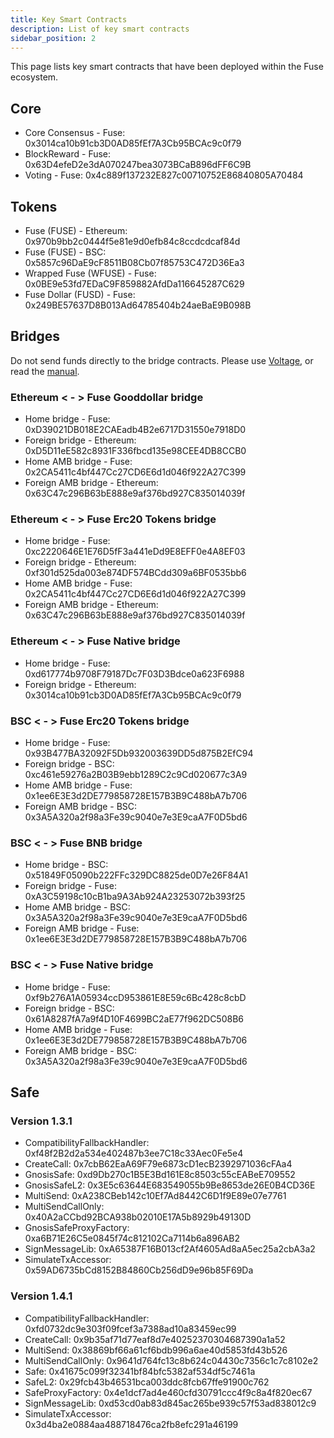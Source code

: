 ```yaml
---
title: Key Smart Contracts
description: List of key smart contracts
sidebar_position: 2
---
```


This page lists key smart contracts that have been deployed within the Fuse ecosystem.

## Core

* Core Consensus - Fuse: 0x3014ca10b91cb3D0AD85fEf7A3Cb95BCAc9c0f79
* BlockReward - Fuse: 0x63D4efeD2e3dA070247bea3073BCaB896dFF6C9B
* Voting - Fuse: 0x4c889f137232E827c00710752E86840805A70484

## Tokens

* Fuse (FUSE) - Ethereum: 0x970b9bb2c0444f5e81e9d0efb84c8ccdcdcaf84d
* Fuse (FUSE) - BSC: 0x5857c96DaE9cF8511B08Cb07f85753C472D36Ea3
* Wrapped Fuse (WFUSE) - Fuse: 0x0BE9e53fd7EDaC9F859882AfdDa116645287C629
* Fuse Dollar (FUSD) - Fuse: 0x249BE57637D8B013Ad64785404b24aeBaE9B098B

## Bridges

Do not send funds directly to the bridge contracts. Please use [Voltage](https://voltage.finance/), or read the [manual](https://github.com/fuseio/fuse-docs/blob/c3de557b34437d389a85dba6ddffaadbe042fa8f/docs/basics/bridge/bridge-to-fuse.mdx).

### Ethereum \< - > Fuse Gooddollar bridge

* Home bridge - Fuse: 0xD39021DB018E2CAEadb4B2e6717D31550e7918D0
* Foreign bridge - Ethereum: 0xD5D11eE582c8931F336fbcd135e98CEE4DB8CCB0
* Home AMB bridge - Fuse: 0x2CA5411c4bf447Cc27CD6E6d1d046f922A27C399
* Foreign AMB bridge - Ethereum: 0x63C47c296B63bE888e9af376bd927C835014039f

### Ethereum \< - > Fuse Erc20 Tokens bridge

* Home bridge - Fuse: 0xc2220646E1E76D5fF3a441eDd9E8EFF0e4A8EF03
* Foreign bridge - Ethereum: 0xf301d525da003e874DF574BCdd309a6BF0535bb6
* Home AMB bridge - Fuse: 0x2CA5411c4bf447Cc27CD6E6d1d046f922A27C399
* Foreign AMB bridge - Ethereum: 0x63C47c296B63bE888e9af376bd927C835014039f

### Ethereum \< - > Fuse Native bridge

* Home bridge - Fuse: 0xd617774b9708F79187Dc7F03D3Bdce0a623F6988
* Foreign bridge - Ethereum: 0x3014ca10b91cb3D0AD85fEf7A3Cb95BCAc9c0f79

### BSC \< - > Fuse Erc20 Tokens bridge

* Home bridge - Fuse: 0x93B477BA32092F5Db932003639DD5d875B2EfC94
* Foreign bridge - BSC: 0xc461e59276a2B03B9ebb1289C2c9Cd020677c3A9
* Home AMB bridge - Fuse: 0x1ee6E3E3d2DE779858728E157B3B9C488bA7b706
* Foreign AMB bridge - BSC: 0x3A5A320a2f98a3Fe39c9040e7e3E9caA7F0D5bd6

### BSC \< - > Fuse BNB bridge

* Home bridge - BSC: 0x51849F05090b222FFc329DC8825de0D7e26F84A1
* Foreign bridge - Fuse: 0xA3C59198c10cB1ba9A3Ab924A23253072b393f25
* Home AMB bridge - BSC: 0x3A5A320a2f98a3Fe39c9040e7e3E9caA7F0D5bd6
* Foreign AMB bridge - Fuse: 0x1ee6E3E3d2DE779858728E157B3B9C488bA7b706

### BSC \< - > Fuse Native bridge

* Home bridge - Fuse: 0xf9b276A1A05934ccD953861E8E59c6Bc428c8cbD
* Foreign bridge - BSC: 0x61A8287fA7a9f4D10F4699BC2aE77f962DC508B6
* Home AMB bridge - Fuse: 0x1ee6E3E3d2DE779858728E157B3B9C488bA7b706
* Foreign AMB bridge - BSC: 0x3A5A320a2f98a3Fe39c9040e7e3E9caA7F0D5bd6

## Safe

### Version 1.3.1

* CompatibilityFallbackHandler: 0xf48f2B2d2a534e402487b3ee7C18c33Aec0Fe5e4
* CreateCall: 0x7cbB62EaA69F79e6873cD1ecB2392971036cFAa4
* GnosisSafe: 0xd9Db270c1B5E3Bd161E8c8503c55cEABeE709552
* GnosisSafeL2: 0x3E5c63644E683549055b9Be8653de26E0B4CD36E
* MultiSend: 0xA238CBeb142c10Ef7Ad8442C6D1f9E89e07e7761
* MultiSendCallOnly: 0x40A2aCCbd92BCA938b02010E17A5b8929b49130D
* GnosisSafeProxyFactory: 0xa6B71E26C5e0845f74c812102Ca7114b6a896AB2
* SignMessageLib: 0xA65387F16B013cf2Af4605Ad8aA5ec25a2cbA3a2
* SimulateTxAccessor: 0x59AD6735bCd8152B84860Cb256dD9e96b85F69Da

### Version 1.4.1

* CompatibilityFallbackHandler: 0xfd0732dc9e303f09fcef3a7388ad10a83459ec99
* CreateCall: 0x9b35af71d77eaf8d7e40252370304687390a1a52
* MultiSend: 0x38869bf66a61cf6bdb996a6ae40d5853fd43b526
* MultiSendCallOnly: 0x9641d764fc13c8b624c04430c7356c1c7c8102e2
* Safe: 0x41675c099f32341bf84bfc5382af534df5c7461a
* SafeL2: 0x29fcb43b46531bca003ddc8fcb67ffe91900c762
* SafeProxyFactory: 0x4e1dcf7ad4e460cfd30791ccc4f9c8a4f820ec67
* SignMessageLib: 0xd53cd0ab83d845ac265be939c57f53ad838012c9
* SimulateTxAccessor: 0x3d4ba2e0884aa488718476ca2fb8efc291a46199
